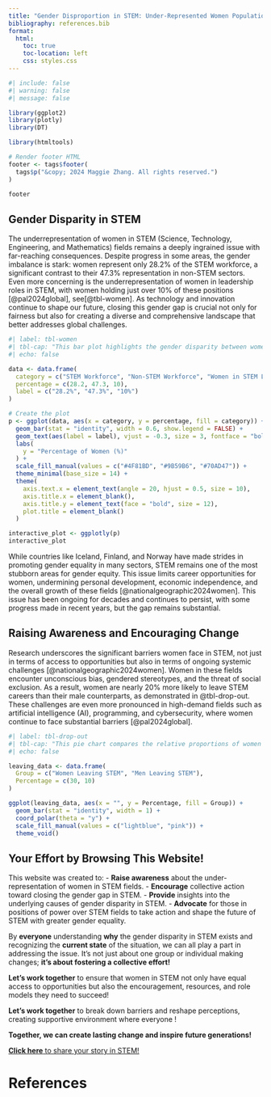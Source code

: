 ```yaml
---
title: "Gender Disproportion in STEM: Under-Represented Women Population"
bibliography: references.bib
format:
  html:
    toc: true
    toc-location: left
    css: styles.css
---
```


```r
#| include: false
#| warning: false
#| message: false

library(ggplot2)
library(plotly)
library(DT)

library(htmltools)

# Render footer HTML
footer <- tags$footer(
  tags$p("&copy; 2024 Maggie Zhang. All rights reserved.")
)

footer

```


## Gender Disparity in STEM

The underrepresentation of women in STEM (Science, Technology, Engineering, and Mathematics) fields remains a deeply ingrained issue with far-reaching consequences. Despite progress in some areas, the gender imbalance is stark: women represent only 28.2% of the STEM workforce, a significant contrast to their 47.3% representation in non-STEM sectors. Even more concerning is the underrepresentation of women in leadership roles in STEM, with women holding just over 10% of these positions [@pal2024global], see[@tbl-women]. As technology and innovation continue to shape our future, closing this gender gap is crucial not only for fairness but also for creating a diverse and comprehensive landscape that better addresses global challenges.


```r
#| label: tbl-women
#| tbl-cap: "This bar plot highlights the gender disparity between women in STEM and non-STEM sectors. Women make up 28.2% of the STEM workforce, compared to 47.3% in non-STEM roles. In leadership positions, women hold only 10% of STEM roles, emphasizing the ongoing gender gap. Source [@pal2024global]"
#| echo: false

data <- data.frame(
  category = c("STEM Workforce", "Non-STEM Workforce", "Women in STEM Leadership"),
  percentage = c(28.2, 47.3, 10),
  label = c("28.2%", "47.3%", "10%")
)

# Create the plot
p <- ggplot(data, aes(x = category, y = percentage, fill = category)) +
  geom_bar(stat = "identity", width = 0.6, show.legend = FALSE) +
  geom_text(aes(label = label), vjust = -0.3, size = 3, fontface = "bold") +
  labs(
    y = "Percentage of Women (%)"
  ) +
  scale_fill_manual(values = c("#4F81BD", "#9B59B6", "#70AD47")) +
  theme_minimal(base_size = 14) +
  theme(
    axis.text.x = element_text(angle = 20, hjust = 0.5, size = 10),
    axis.title.x = element_blank(),
    axis.title.y = element_text(face = "bold", size = 12),
    plot.title = element_blank()
  )

interactive_plot <- ggplotly(p)
interactive_plot
```
While countries like Iceland, Finland, and Norway have made strides in promoting gender equality in many sectors, STEM remains one of the most stubborn areas for gender equity. This issue limits career opportunities for women, undermining personal development, economic independence, and the overall growth of these fields [@nationalgeographic2024women]. This issue has been ongoing for decades and continues to persist, with some progress made in recent years, but the gap remains substantial.


## Raising Awareness and Encouraging Change

Research underscores the significant barriers women face in STEM, not just in terms of access to opportunities but also in terms of ongoing systemic challenges [@nationalgeographic2024women]. Women in these fields encounter unconscious bias, gendered stereotypes, and the threat of social exclusion. As a result, women are nearly 20% more likely to leave STEM careers than their male counterparts, as demonstrated in @tbl-drop-out. These challenges are even more pronounced in high-demand fields such as artificial intelligence (AI), programming, and cybersecurity, where women continue to face substantial barriers [@pal2024global].
```r
#| label: tbl-drop-out
#| tbl-cap: "This pie chart compares the relative proportions of women and men leaving STEM, highlighting the significant gender gap: women being 20% more likely to leave compared to men. Source [@pal2024global]: "
#| echo: false

leaving_data <- data.frame(
  Group = c("Women Leaving STEM", "Men Leaving STEM"),
  Percentage = c(30, 10)
)

ggplot(leaving_data, aes(x = "", y = Percentage, fill = Group)) +
  geom_bar(stat = "identity", width = 1) +
  coord_polar(theta = "y") +
  scale_fill_manual(values = c("lightblue", "pink")) +
  theme_void()
```



## Your Effort by Browsing This Website!

This website was created to:
-   **Raise awareness** about the under-representation of women in STEM fields.
-   **Encourage** collective action toward closing the gender gap in STEM.
-   **Provide** insights into the underlying causes of gender disparity in STEM.
-   **Advocate** for those in positions of power over STEM fields to take action and shape the future of STEM with greater gender equality.

By **everyone** understanding **why** the gender disparity in STEM exists and recognizing the **current state** of the situation, we can all play a part in addressing the issue. It’s not just about one group or individual making changes; **it’s about fostering a collective effort!**

<div class="cta-banner">
**Let’s work together** to ensure that women in STEM not only have equal access to opportunities but also the encouragement, resources, and role models they need to succeed! 
</div>


<div class="cta-banner-alt">
**Let's work together** to break down barriers and reshape perceptions, creating supportive environment where everyone ! </div>

**Together, we can create lasting change and inspire future generations!**


<div class="link-box">
  <a href="story.qmd"><strong>Click here</strong> to share your story in STEM!</a>
</div>




# References



